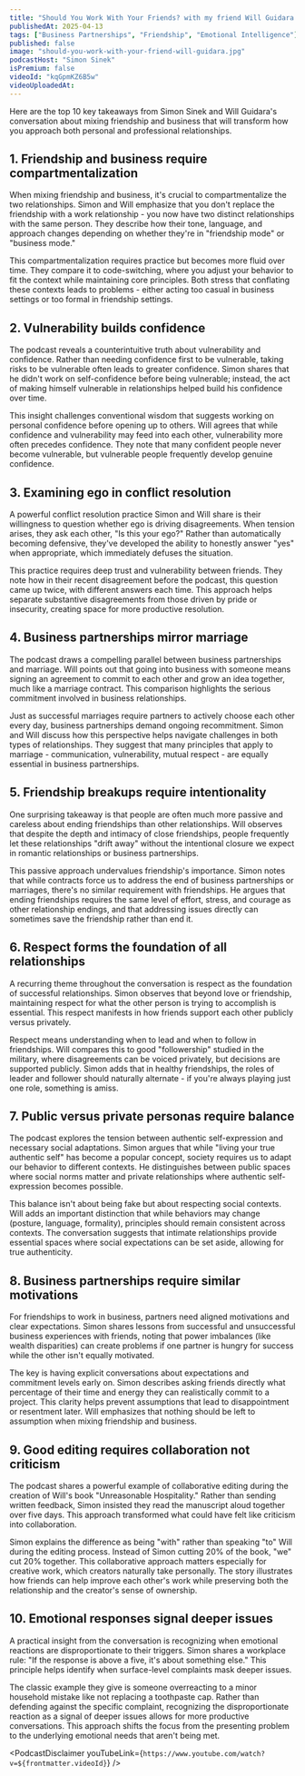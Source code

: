 ```yaml
---
title: "Should You Work With Your Friends? with my friend Will Guidara | A Bit of Optimism Podcast"
publishedAt: 2025-04-13
tags: ["Business Partnerships", "Friendship", "Emotional Intelligence"]
published: false
image: "should-you-work-with-your-friend-will-guidara.jpg"
podcastHost: "Simon Sinek"
isPremium: false
videoId: "kqGpmKZ6B5w"
videoUploadedAt:
---
```



<PodcastSummaryPageLayout frontmatter={frontmatter}>

Here are the top 10 key takeaways from Simon Sinek and Will Guidara's conversation about mixing friendship and business that will transform how you approach both personal and professional relationships.

## 1. Friendship and business require compartmentalization

When mixing friendship and business, it's crucial to compartmentalize the two relationships. Simon and Will emphasize that you don't replace the friendship with a work relationship - you now have two distinct relationships with the same person. They describe how their tone, language, and approach changes depending on whether they're in "friendship mode" or "business mode."

This compartmentalization requires practice but becomes more fluid over time. They compare it to code-switching, where you adjust your behavior to fit the context while maintaining core principles. Both stress that conflating these contexts leads to problems - either acting too casual in business settings or too formal in friendship settings.

## 2. Vulnerability builds confidence

The podcast reveals a counterintuitive truth about vulnerability and confidence. Rather than needing confidence first to be vulnerable, taking risks to be vulnerable often leads to greater confidence. Simon shares that he didn't work on self-confidence before being vulnerable; instead, the act of making himself vulnerable in relationships helped build his confidence over time.

This insight challenges conventional wisdom that suggests working on personal confidence before opening up to others. Will agrees that while confidence and vulnerability may feed into each other, vulnerability more often precedes confidence. They note that many confident people never become vulnerable, but vulnerable people frequently develop genuine confidence.

## 3. Examining ego in conflict resolution

A powerful conflict resolution practice Simon and Will share is their willingness to question whether ego is driving disagreements. When tension arises, they ask each other, "Is this your ego?" Rather than automatically becoming defensive, they've developed the ability to honestly answer "yes" when appropriate, which immediately defuses the situation.

This practice requires deep trust and vulnerability between friends. They note how in their recent disagreement before the podcast, this question came up twice, with different answers each time. This approach helps separate substantive disagreements from those driven by pride or insecurity, creating space for more productive resolution.

## 4. Business partnerships mirror marriage

The podcast draws a compelling parallel between business partnerships and marriage. Will points out that going into business with someone means signing an agreement to commit to each other and grow an idea together, much like a marriage contract. This comparison highlights the serious commitment involved in business relationships.

Just as successful marriages require partners to actively choose each other every day, business partnerships demand ongoing recommitment. Simon and Will discuss how this perspective helps navigate challenges in both types of relationships. They suggest that many principles that apply to marriage - communication, vulnerability, mutual respect - are equally essential in business partnerships.

## 5. Friendship breakups require intentionality

One surprising takeaway is that people are often much more passive and careless about ending friendships than other relationships. Will observes that despite the depth and intimacy of close friendships, people frequently let these relationships "drift away" without the intentional closure we expect in romantic relationships or business partnerships.

This passive approach undervalues friendship's importance. Simon notes that while contracts force us to address the end of business partnerships or marriages, there's no similar requirement with friendships. He argues that ending friendships requires the same level of effort, stress, and courage as other relationship endings, and that addressing issues directly can sometimes save the friendship rather than end it.

## 6. Respect forms the foundation of all relationships

A recurring theme throughout the conversation is respect as the foundation of successful relationships. Simon observes that beyond love or friendship, maintaining respect for what the other person is trying to accomplish is essential. This respect manifests in how friends support each other publicly versus privately.

Respect means understanding when to lead and when to follow in friendships. Will compares this to good "followership" studied in the military, where disagreements can be voiced privately, but decisions are supported publicly. Simon adds that in healthy friendships, the roles of leader and follower should naturally alternate - if you're always playing just one role, something is amiss.

## 7. Public versus private personas require balance

The podcast explores the tension between authentic self-expression and necessary social adaptations. Simon argues that while "living your true authentic self" has become a popular concept, society requires us to adapt our behavior to different contexts. He distinguishes between public spaces where social norms matter and private relationships where authentic self-expression becomes possible.

This balance isn't about being fake but about respecting social contexts. Will adds an important distinction that while behaviors may change (posture, language, formality), principles should remain consistent across contexts. The conversation suggests that intimate relationships provide essential spaces where social expectations can be set aside, allowing for true authenticity.

## 8. Business partnerships require similar motivations

For friendships to work in business, partners need aligned motivations and clear expectations. Simon shares lessons from successful and unsuccessful business experiences with friends, noting that power imbalances (like wealth disparities) can create problems if one partner is hungry for success while the other isn't equally motivated.

The key is having explicit conversations about expectations and commitment levels early on. Simon describes asking friends directly what percentage of their time and energy they can realistically commit to a project. This clarity helps prevent assumptions that lead to disappointment or resentment later. Will emphasizes that nothing should be left to assumption when mixing friendship and business.

## 9. Good editing requires collaboration not criticism

The podcast shares a powerful example of collaborative editing during the creation of Will's book "Unreasonable Hospitality." Rather than sending written feedback, Simon insisted they read the manuscript aloud together over five days. This approach transformed what could have felt like criticism into collaboration.

Simon explains the difference as being "with" rather than speaking "to" Will during the editing process. Instead of Simon cutting 20% of the book, "we" cut 20% together. This collaborative approach matters especially for creative work, which creators naturally take personally. The story illustrates how friends can help improve each other's work while preserving both the relationship and the creator's sense of ownership.

## 10. Emotional responses signal deeper issues

A practical insight from the conversation is recognizing when emotional reactions are disproportionate to their triggers. Simon shares a workplace rule: "If the response is above a five, it's about something else." This principle helps identify when surface-level complaints mask deeper issues.

The classic example they give is someone overreacting to a minor household mistake like not replacing a toothpaste cap. Rather than defending against the specific complaint, recognizing the disproportionate reaction as a signal of deeper issues allows for more productive conversations. This approach shifts the focus from the presenting problem to the underlying emotional needs that aren't being met.

<PodcastDisclaimer
  youTubeLink={`https://www.youtube.com/watch?v=${frontmatter.videoId}`}
/>

</PodcastSummaryPageLayout>

